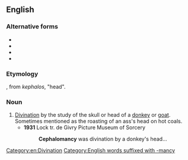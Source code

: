 ==English==

===Alternative forms===
* {{l|en|cephaleonomancy}}
* {{l|en|cephalonomancy}}
* {{l|en|kephalomancy}}
* {{l|en|kephalonomancy}}

===Etymology===
{{confix|cephalo|mancy|lang=en}}, from {{etyl|grc|en}} ''kephalos'', "head".

===Noun===
{{en-noun|-}}

# [[divination|Divination]] by the study of the skull or head of a [[donkey]] or [[goat]]. Sometimes mentioned as the roasting of an ass's head on hot coals.
#* '''1931''' Lock tr. de Givry Picture Museum of Sorcery
#*: '''Cephalomancy''' was divination by a donkey's head...

[[Category:en:Divination]]
[[Category:English words suffixed with -mancy]]